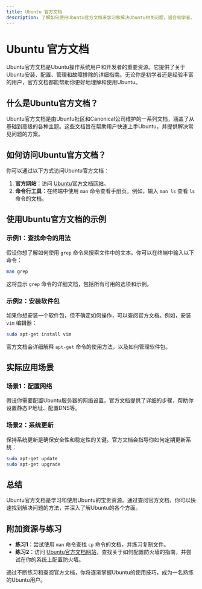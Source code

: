 ```yaml
---
title: Ubuntu 官方文档
description: 了解如何使用Ubuntu官方文档来学习和解决Ubuntu相关问题，适合初学者。
---
```


# Ubuntu 官方文档

Ubuntu官方文档是Ubuntu操作系统用户和开发者的重要资源。它提供了关于Ubuntu安装、配置、管理和故障排除的详细指南。无论你是初学者还是经验丰富的用户，官方文档都能帮助你更好地理解和使用Ubuntu。

## 什么是Ubuntu官方文档？

Ubuntu官方文档是由Ubuntu社区和Canonical公司维护的一系列文档，涵盖了从基础到高级的各种主题。这些文档旨在帮助用户快速上手Ubuntu，并提供解决常见问题的方案。

## 如何访问Ubuntu官方文档？

你可以通过以下方式访问Ubuntu官方文档：

1. **官方网站**：访问 [Ubuntu官方文档网站](https://help.ubuntu.com/)。
2. **命令行工具**：在终端中使用 `man` 命令查看手册页。例如，输入 `man ls` 查看 `ls` 命令的文档。

## 使用Ubuntu官方文档的示例

### 示例1：查找命令的用法

假设你想了解如何使用 `grep` 命令来搜索文件中的文本。你可以在终端中输入以下命令：

```bash
man grep
```

这将显示 `grep` 命令的详细文档，包括所有可用的选项和示例。

### 示例2：安装软件包

如果你想安装一个软件包，但不确定如何操作，可以查阅官方文档。例如，安装 `vim` 编辑器：

```bash
sudo apt-get install vim
```

官方文档会详细解释 `apt-get` 命令的使用方法，以及如何管理软件包。

## 实际应用场景

### 场景1：配置网络

假设你需要配置Ubuntu服务器的网络设置。官方文档提供了详细的步骤，帮助你设置静态IP地址、配置DNS等。

### 场景2：系统更新

保持系统更新是确保安全性和稳定性的关键。官方文档会指导你如何定期更新系统：

```bash
sudo apt-get update
sudo apt-get upgrade
```

## 总结

Ubuntu官方文档是学习和使用Ubuntu的宝贵资源。通过查阅官方文档，你可以快速找到解决问题的方法，并深入了解Ubuntu的各个方面。

## 附加资源与练习

- **练习1**：尝试使用 `man` 命令查找 `cp` 命令的文档，并练习复制文件。
- **练习2**：访问 [Ubuntu官方文档网站](https://help.ubuntu.com/)，查找关于如何配置防火墙的指南，并尝试在你的系统上配置防火墙。

通过不断练习和查阅官方文档，你将逐渐掌握Ubuntu的使用技巧，成为一名熟练的Ubuntu用户。